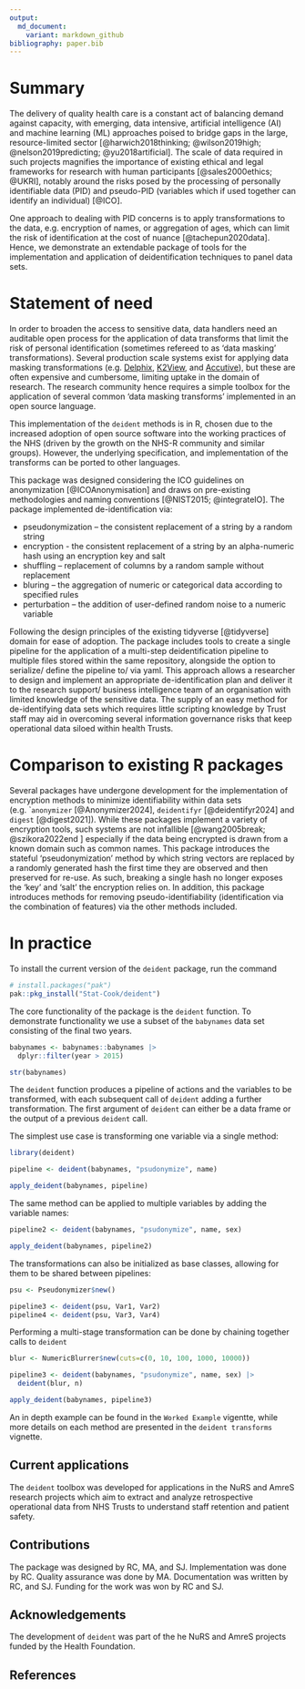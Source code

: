 ```yaml
---
output: 
  md_document:
    variant: markdown_github
bibliography: paper.bib
---
```


# Summary

The delivery of quality health care is a constant act of balancing  demand  against  capacity,  with emerging, data intensive, artificial intelligence (AI) and machine learning (ML) approaches poised to bridge gaps in the large, resource-limited 
sector  [@harwich2018thinking; @wilson2019high; @nelson2019predicting; @yu2018artificial].  The scale of data required in such projects magnifies the importance of  existing  ethical and legal frameworks for research with human participants  [@sales2000ethics; @UKRI], notably around the risks posed by the processing of personally identifiable data (PID) and pseudo-PID (variables which if used together can identify an individual)  [@ICO].  

One approach to dealing with PID concerns is to apply transformations to the data, e.g. encryption of names, or aggregation of ages, which  can limit the risk of identification  at the cost of nuance  [@tachepun2020data].   Hence, we demonstrate an extendable package of tools for the implementation  and application of deidentification techniques to panel data sets.

# Statement of need

In order to broaden the access to sensitive data, data handlers need an auditable open process for the application of data transforms that limit the risk of personal identification (sometimes refereed to as 'data masking' transformations).  Several production scale systems exist for applying data masking transformations (e.g.  [Delphix](https://www.delphix.com/),  [K2View](https://www.k2view.com), and  [Accutive](https://accutive.com/)), but these are often expensive and cumbersome, limiting uptake in the domain of research.  The research community hence requires a simple toolbox for the application of several common 'data masking transforms' implemented  in an open source language.

This implementation of the `deident` methods is in R, chosen due to the increased adoption of open source software into the working practices of the NHS (driven by the growth on the NHS-R community and similar groups).  However, the underlying specification, and implementation of the transforms can be ported to other languages.


This package was designed considering the ICO guidelines on anonymization  [@ICOAnonymisation] and draws on pre-existing methodologies and naming conventions  [@NIST2015; @integrateIO]. The package implemented de-identification via:   

*	pseudonymization – the consistent replacement of a string by a random string
* encryption - the consistent replacement of a string by an alpha-numeric hash using an encryption key and salt
*	shuffling – replacement of columns by a random sample without replacement
*	bluring – the aggregation of numeric or categorical data according to specified rules
*	perturbation – the addition of user-defined random noise to a numeric variable


Following the design principles of the existing tidyverse  [@tidyverse] domain for ease of
adoption.  The package includes tools to create a single pipeline for the 
application of a multi-step deidentification pipeline to multiple files 
stored within the same repository, alongside the option to serialize/ define 
the pipeline to/ via yaml.  This approach allows a researcher to design and 
implement an appropriate de-identification plan and deliver it to the research 
support/ business intelligence team of an organisation with limited knowledge 
of the sensitive data.  The supply of an easy method for de-identifying data
sets which requires little scripting knowledge by Trust staff may aid in 
overcoming several information governance risks that keep operational data 
siloed within health Trusts.  

# Comparison to existing R packages

Several packages have undergone development for the implementation of encryption methods to minimize identifiability within data sets (e.g. ``anonymizer`  [@Anonymizer2024], `deidentifyr`  [@deidentifyr2024] and `digest` [@digest2021]).  While these packages implement a variety of encryption tools, such systems are not infallible [@wang2005break; @szikora2022end ] especially if the data being encrypted is drawn from a known domain such as common names.  This package introduces the stateful 'pseudonymization' method by which string vectors are replaced by a randomly generated hash the first time they are observed and then preserved for re-use.  As such, breaking a single hash no longer exposes the 'key' and 'salt' the encryption relies on.  In addition, this package introduces methods for removing pseudo-identifiability (identification via the combination of features) via the other methods included.
 
# In practice

To install the current version of the `deident` package, run the command

``` r
# install.packages("pak")
pak::pkg_install("Stat-Cook/deident")
```

The core functionality of the package is the `deident` function. To demonstrate functionality we use a subset of the `babynames` data set consisting of the final two years.  

``` r
babynames <- babynames::babynames |> 
  dplyr::filter(year > 2015) 

str(babynames)
```


The `deident` function produces a pipeline of actions and the variables to be transformed, with each subsequent call of `deident` adding a further transformation.    The first argument of `deident` can either be a data frame or the output of a previous `deident` call.

The simplest use case is  transforming one variable via a single method:

``` r
library(deident)

pipeline <- deident(babynames, "psudonymize", name)

apply_deident(babynames, pipeline)

```

The same method can be applied to multiple variables by adding the variable names:

``` r
pipeline2 <- deident(babynames, "psudonymize", name, sex)

apply_deident(babynames, pipeline2)
```



The transformations can also be initialized as base classes, allowing for them to be shared between pipelines:

``` r
psu <- Pseudonymizer$new()

pipeline3 <- deident(psu, Var1, Var2)
pipeline4 <- deident(psu, Var3, Var4)

```


Performing a multi-stage transformation can be done by chaining together calls to `deident`

``` r
blur <- NumericBlurrer$new(cuts=c(0, 10, 100, 1000, 10000))

pipeline3 <- deident(babynames, "psudonymize", name, sex) |>
  deident(blur, n)

apply_deident(babynames, pipeline3)
```

An in depth example can be found in the `Worked Example` vigentte, while 
more details on each method are presented in the `deident transforms` vignette.

## Current applications

The `deident` toolbox was developed for applications in the NuRS and AmreS research projects which aim to extract and analyze retrospective operational data from NHS Trusts to understand staff retention and patient safety.  

## Contributions

The package was designed by RC, MA, and SJ.  Implementation was done by RC. Quality assurance was done by MA.  Documentation was written by RC, and SJ.  Funding for the work was won by RC and SJ.

## Acknowledgements

The development of `deident` was part of the he NuRS and AmreS projects funded by the Health Foundation.

## References

